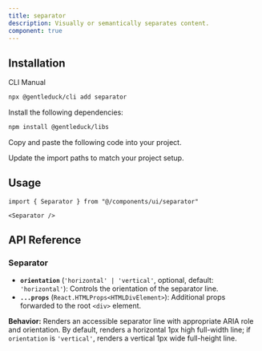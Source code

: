 ```yaml
---
title: separator
description: Visually or semantically separates content.
component: true
---
```


<ComponentPreview name="separator-1" description="A separator component." />

## Installation

<Tabs defaultValue="cli">

<TabsList>
  <TabsTrigger value="cli">CLI</TabsTrigger>
  <TabsTrigger value="manual">Manual</TabsTrigger>
</TabsList>
<TabsContent value="cli">

```bash
npx @gentleduck/cli add separator
```

</TabsContent>

<TabsContent value="manual">

<Steps>

<Step>Install the following dependencies:</Step>

```bash
npm install @gentleduck/libs
```

<Step>Copy and paste the following code into your project.</Step>

<ComponentSource name="separator" />

<Step>Update the import paths to match your project setup.</Step>

</Steps>

</TabsContent>

</Tabs>

## Usage

```tsx
import { Separator } from "@/components/ui/separator"
```

```tsx
<Separator />
```

## API Reference

### **Separator**

* **`orientation`** (`'horizontal' | 'vertical'`, optional, default: `'horizontal'`): Controls the orientation of the separator line.
* **`...props`** (`React.HTMLProps<HTMLDivElement>`): Additional props forwarded to the root `<div>` element.

**Behavior:**
Renders an accessible separator line with appropriate ARIA role and orientation.
By default, renders a horizontal 1px high full-width line; if `orientation` is `'vertical'`, renders a vertical 1px wide full-height line.

